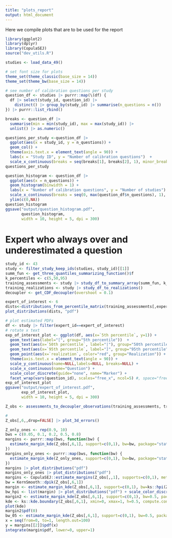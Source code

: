 ```yaml
---
title: "plots_report"
output: html_document
---
```


Here we compile plots that are to be used for the report

```r
library(ggplot2)
library(dplyr)
library(CopulaSEJ)
source("dev_utils.R")

studies <- load_data_49()

# set font size for plots
theme_set(theme_classic(base_size = 14))
theme_set(theme_bw(base_size = 14))


```


```r
# see number of calibration questions per study
question_df <- studies |> purrr::map(\(df) {
  df |> select(study_id, question_id) |>
    distinct() |> group_by(study_id) |> summarise(n_questions = n()) 
}) |> purrr::list_rbind()

breaks <- question_df |> 
  summarise(min = min(study_id), max = max(study_id)) |> 
  unlist() |> as.numeric()

questions_per_study <-question_df |> 
  ggplot(aes(x = study_id, y = n_questions)) +
  geom_col() +
  theme(axis.text.x = element_text(angle = 90)) +
  labs(x = "Study ID", y = "Number of calibration questions")  + 
  scale_x_continuous(breaks = seq(breaks[1], breaks[2], 1), minor_breaks=NULL)
questions_per_study

question_histogram <- question_df |> 
  ggplot(aes(x = n_questions)) +
  geom_histogram(binwidth = 1) +
  labs(x = "Number of calibration questions", y = "Number of studies") +
  scale_x_continuous(breaks = seq(0, max(question_df$n_questions), 1), minor_breaks=NULL)+
  ylim(c(0,NA))
question_histogram
ggsave("output/question_histogram.pdf", 
       question_histogram, 
       width = 10, height = 5, dpi = 300)

```

# Expert who always over and underestimated a question
```r
study_id <- 43
study <- filter_study_keep_ids(studies, study_id)[[1]]
summ_fun <- get_three_quantiles_summarizing_function()$f
k_percentiles <- c(5,50,95)
training_assessments <- study |> study_df_to_summary_array(summ_fun, k_percentiles)
training_realizations <- study |> study_df_to_realizations()
decoupler <- get_CDF_decoupler(overshoot = 0.1)

expert_of_interest <- 6
dists<-distributions_from_percentile_matrix(training_assessments[,expert_of_interest,])$distributions
plot_distributions(dists, "pdf")

# plot estimated PDFs
df <- study |> filter(expert_id==expert_of_interest)
# rotate x text
exp_of_interest_plot <- ggplot(df, aes(x=`5th percentile`, y=1)) +
  geom_text(aes(label="[", group="5th percentile"))  +
  geom_text(aes(x=`50th percentile`, label="|"), group="50th percentile")  +
  geom_text(aes(x=`95th percentile`, label="]", group="95th percentile"))  +
  geom_point(aes(x=`realization`, color="red", group="Realization")) +
  theme(axis.text.x = element_text(angle = 90)) +
  scale_y_continuous(name=NULL,labels=NULL, breaks=NULL) +
  scale_x_continuous(name="Question") +
  scale_color_discrete(guide="none", name="Marker") +
  facet_wrap(vars(question_id), scales="free_x", ncol=5) #, space="free_x") 
exp_of_interest_plot
ggsave("output/expert_of_interest.pdf", 
       exp_of_interest_plot, 
       width = 10, height = 5, dpi = 300)


```

```r
Z_obs <- assessments_to_decoupler_observations(training_assessments, training_realizations, decoupler$f)

# 
Z_obs[,6,,drop=FALSE] |> plot_3d_errors()  

```
```r
Z_only_ones <- rep(0.9, 10)
bws = c(0.05, 0.1, 0.2, 0.5, 0.8)
margins <- purrr::map(bws, function(bw) {
  estimate_margin_kde(Z_obs[,6,1], support=c(0,1), bw=bw, package="stats")
})
margins_only_ones <- purrr::map(bws, function(bw) {
  estimate_margin_kde(Z_only_ones, support=c(0,1), bw=bw, package="stats")
})
margins |> plot_distributions("pdf")
margins_only_ones |> plot_distributions("pdf")
margins <- CopulaSEJ::estimate_margins(Z_obs[,,1], supports=c(0,1), method="kde", bw=0.01)
bw = KernSmooth::dpik(Z_obs[,6,1])
margin <- estimate_margin_kde(Z_obs[,6,1], support=c(0,1), bw=ks::hpi(Z_obs[,6,1]), package="stats")
bw_hpi <- list(margin) |> plot_distributions("pdf") + scale_color_discrete(guide="none")
margin2 <- estimate_margin_kde(Z_obs[,6,1], support=c(0,1), bw=0.5, package="ks") 
kde <- ks::kde.boundary(Z_obs[,6,1], xmin=0, xmax=1, h=0.5, compute.cont=FALSE, boundary.kernel="beta")
plot(kde)
margin2$pdf(0)
bw_05 <- estimate_margin_kde(Z_obs[,6,1], support=c(0,1), bw=0.5, package="ks") |> list() |> plot_distributions("pdf") + scale_color_discrete(guide="none")
x = seq(from=0, to=1, length.out=100)
y = margins[[2]]$pdf(x)
integrate(margin$pdf, lower=0, upper=1)
```

